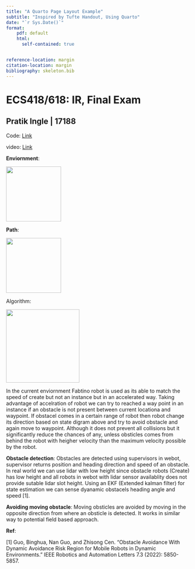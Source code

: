 ```yaml
---
title: "A Quarto Page Layout Example"
subtitle: "Inspired by Tufte Handout, Using Quarto"
date: "`r Sys.Date()`"
format:
    pdf: default
    html: 
      self-contained: true


reference-location: margin
citation-location: margin
bibliography: skeleton.bib
---
```


# ECS418/618: IR, Final Exam
## Pratik Ingle | 17188

::: column-margin
Code: [Link](https://github.com/pratik-ingle/Intelligent-robotics-midterm-/tree/main/final_exam)

video: [Link](https://drive.google.com/file/d/1wuCVSGvwhIVSPdx5vx0WHsZXx9Pm3Hzm/view?usp=sharing)

:::

**Enviornment**: 

![](/Users/pratik/Docs/sem2022-23/IR/final_exam/report/env.png){fig-align="left" height="150"}

**Path**:

![](/Users/pratik/Docs/sem2022-23/IR/final_exam/report/path.png){fig-align="left" height="150"}

Algorithm:

![](/Users/pratik/Docs/sem2022-23/IR/final_exam/report/algo.png){fig-align="left" height="200"}


In the current enviornment Fabtino robot is used as its able to match the speed of create but not an instance but in an accelerated way. Taking advantage of accelration of robot we can try to reached a way point in an instance if an obstacle is not present between current locationa and waypoint. If obstacel comes in a certain range of robot then robot change its direction based on state digram above and try to avoid obstacle and again move to waypoint. Although it does not prevent all collisions but it significantly reduce the chances of any, unless obsticles comes from behind the robot with heigher velocity than the maximum velocity possible by the robot. 

**Obstacle detection**:
Obstacles are detected using supervisors in webot, supervisor returns position and heading direction and speed of an obstacle. In real world we can use lidar with low height since obstacle robots (Create) has low height and all robots in webot with lidar sensor availablity does not provide sutable lidar slot height. Using an EKF (Extended kalman filter) for state estimation we can sense dyanamic obstacels heading angle and speed [1].

**Avoiding moving obstacle**:
Moving obsticles are avoided by moving in the opposite direction from where an obsticle is detected. It works in similar way to potential field based approach. 



**Ref**:

[1] Guo, Binghua, Nan Guo, and Zhisong Cen. "Obstacle Avoidance With Dynamic Avoidance Risk Region for Mobile Robots in Dynamic Environments." IEEE Robotics and Automation Letters 7.3 (2022): 5850-5857.
